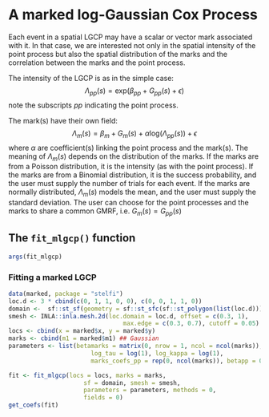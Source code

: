 # A marked log-Gaussian Cox Process {#marked}

Each event in a spatial LGCP may have a scalar or vector mark associated with it. In that case, we are interested not only in the spatial intensity of the point process but also the spatial distribution of the marks and the correlation between the marks and the point process. 

The intensity of the LGCP is as in the simple case:
$$\Lambda_{pp}(s) = \text{exp}(\beta_{pp} + G_{pp}(s) + \epsilon)$$
note the subscripts $pp$ indicating the point process. 

The mark(s) have their own field:
$$\Lambda_m(s)=\beta_{m}+G_m(s)+\alpha   \text{log}(\Lambda_{pp}(s)) +\epsilon$$
where $\alpha$ are coefficient(s) linking the point process and the mark(s). 
The meaning of $\Lambda_m(s)$ depends on the distribution of the marks. If the marks are from a Poisson distribution, it is the intensity (as with the point process). If the marks are from a Binomial distribution, it is the success probability, and the user must supply the number of trials for each event. If the marks are normally distributed, $\Lambda_m(s)$ models the mean, and the user must supply the standard deviation.
The user can choose for the point processes and the marks to share a common GMRF, i.e. $G_m(s) = G_{pp}(s)$


## The `fit_mlgcp()` function

```r
args(fit_mlgcp)
```

### Fitting a marked LGCP

```r
data(marked, package = "stelfi")
loc.d <- 3 * cbind(c(0, 1, 1, 0, 0), c(0, 0, 1, 1, 0))
domain <-  sf::st_sf(geometry = sf::st_sfc(sf::st_polygon(list(loc.d))))
smesh <- INLA::inla.mesh.2d(loc.domain = loc.d, offset = c(0.3, 1),
                                max.edge = c(0.3, 0.7), cutoff = 0.05)
locs <- cbind(x = marked$x, y = marked$y)
marks <- cbind(m1 = marked$m1) ## Gaussian
parameters <- list(betamarks = matrix(0, nrow = 1, ncol = ncol(marks)),
                       log_tau = log(1), log_kappa = log(1),
                       marks_coefs_pp = rep(0, ncol(marks)), betapp = 0)

fit <- fit_mlgcp(locs = locs, marks = marks,
                     sf = domain, smesh = smesh,
                     parameters = parameters, methods = 0,
                     fields = 0)
get_coefs(fit)
```